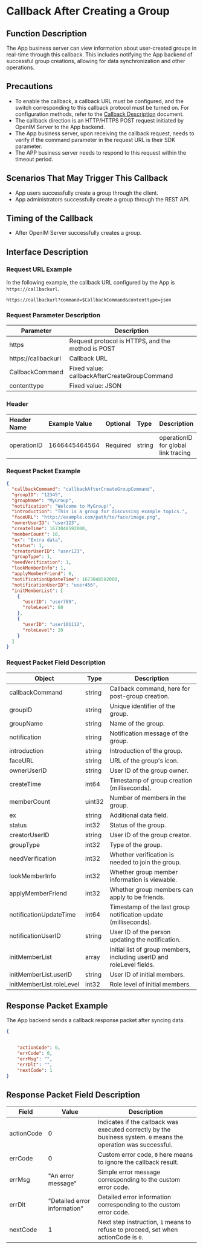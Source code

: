 # Callback After Creating a Group

## Function Description
The App business server can view information about user-created groups in real-time through this callback. This includes notifying the App backend of successful group creations, allowing for data synchronization and other operations.

## Precautions
- To enable the callback, a callback URL must be configured, and the switch corresponding to this callback protocol must be turned on. For configuration methods, refer to the [Callback Description](../introduction) document.
- The callback direction is an HTTP/HTTPS POST request initiated by OpenIM Server to the App backend.
- The App business server, upon receiving the callback request, needs to verify if the command parameter in the request URL is their SDK parameter.
- The APP business server needs to respond to this request within the timeout period.

## Scenarios That May Trigger This Callback
- App users successfully create a group through the client.
- App administrators successfully create a group through the REST API.

## Timing of the Callback
- After OpenIM Server successfully creates a group.

## Interface Description

### Request URL Example
In the following example, the callback URL configured by the App is `https://callbackurl`.
```plaintext
https://callbackurl?command=$CallbackCommand&contenttype=json
```

### Request Parameter Description

| Parameter            | Description                                      |
|----------------------|--------------------------------------------------|
| https               | Request protocol is HTTPS, and the method is POST|
| https://callbackurl | Callback URL                                     |
| CallbackCommand     | Fixed value: callbackAfterCreateGroupCommand     |
| contenttype         | Fixed value: JSON                                |

### Header
| Header Name  | Example Value | Optional | Type   | Description                        |
|:-------------|:--------------|:---------|:-------|:-----------------------------------|
| operationID  | 1646445464564 | Required | string | operationID for global link tracing|

### Request Packet Example
```json
{
  "callbackCommand": "callbackAfterCreateGroupCommand",
  "groupID": "12345",
  "groupName": "MyGroup",
  "notification": "Welcome to MyGroup!",
  "introduction": "This is a group for discussing example topics.",
  "faceURL": "http://example.com/path/to/face/image.png",
  "ownerUserID": "user123",
  "createTime": 1673048592000,
  "memberCount": 10,
  "ex": "Extra data",
  "status": 1,
  "creatorUserID": "user123",
  "groupType": 1,
  "needVerification": 1,
  "lookMemberInfo": 1,
  "applyMemberFriend": 0,
  "notificationUpdateTime": 1673048592000,
  "notificationUserID": "user456",
  "initMemberList": [
    {
      "userID": "user789",
      "roleLevel": 60
    },
    {
      "userID": "user101112",
      "roleLevel": 20
    }
  ]
}
```

### Request Packet Field Description

| Object                      | Type   | Description                                    |
|-----------------------------|--------|------------------------------------------------|
| callbackCommand             | string | Callback command, here for post-group creation.|
| groupID                     | string | Unique identifier of the group.                |
| groupName                   | string | Name of the group.                             |
| notification                | string | Notification message of the group.             |
| introduction                | string | Introduction of the group.                     |
| faceURL                     | string | URL of the group's icon.                       |
| ownerUserID                 | string | User ID of the group owner.                    |
| createTime                  | int64  | Timestamp of group creation (milliseconds).    |
| memberCount                 | uint32 | Number of members in the group.                |
| ex                          | string | Additional data field.                         |
| status                      | int32  | Status of the group.                           |
| creatorUserID               | string | User ID of the group creator.                  |
| groupType                   | int32  | Type of the group.                             |
| needVerification            | int32  | Whether verification is needed to join the group.|
| lookMemberInfo              | int32  | Whether group member information is viewable.  |
| applyMemberFriend           | int32  | Whether group members can apply to be friends. |
| notificationUpdateTime      | int64  | Timestamp of the last group notification update (milliseconds).|
| notificationUserID          | string | User ID of the person updating the notification.|
| initMemberList              | array  | Initial list of group members, including userID and roleLevel fields.|
| initMemberList.userID       | string | User ID of initial members.                    |
| initMemberList.roleLevel    | int32  | Role level of initial members.                 |

## Response Packet Example
The App backend sends a callback response packet after syncing data.

```json
{


    "actionCode": 0,
    "errCode": 0,
    "errMsg": "",
    "errDlt": "",
    "nextCode": 1
}
```

## Response Packet Field Description

| Field       | Value         | Description                                                         |
|-------------|---------------|---------------------------------------------------------------------|
| actionCode  | 0             | Indicates if the callback was executed correctly by the business system. `0` means the operation was successful. |
| errCode     | 0             | Custom error code, `0` here means to ignore the callback result.    |
| errMsg      | "An error message" | Simple error message corresponding to the custom error code.       |
| errDlt      | "Detailed error information" | Detailed error information corresponding to the custom error code.|
| nextCode    | 1             | Next step instruction, `1` means to refuse to proceed, set when actionCode is `0`. |